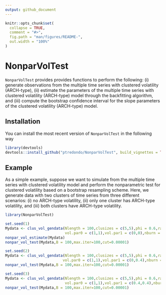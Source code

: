 ```yaml
---
output: github_document
---
```


<!-- README.md is generated from README.Rmd. Please edit that file -->

```r
knitr::opts_chunk$set(
  collapse = TRUE,
  comment = "#>",
  fig.path = "man/figures/README-",
  out.width = "100%"
)
```

# NonparVolTest

<!-- badges: start -->
<!-- badges: end -->

`NonparVolTest` provides provides functions to perform the following: (i) generate observations from the multiple time series with clustered volatility (ARCH-type), (ii) estimate the parameters of the multiple time series with clustered volatility (ARCH-type) model through the backfitting algorithm, and (iii) compute the bootstrap confidence interval for the slope parameters of the clustered volatility (ARCH-type) model.

## Installation

You can install the most recent version of `NonparVolTest` in the following way

``` r
library(devtools)
devtools::install_github("ptredondo/NonparVolTest", build_vignettes = TRUE)
```

## Example

As a simple example, suppose we want to simulate from the multiple time series with clustered volatility model and perform the nonparametric test for clustered volatility based on a bootstrap resampling scheme. Here, we generate data with two clusters of time series from three different scenarios: (i) no ARCH-type volatility, (ii) only one cluster has ARCH-type volatility, and (iii) both clusters have ARCH-type volatility.

```r
library(NonparVolTest)

set.seed(1)
Mydata <- clus_vol_gendata(Nlength = 100,clusizes = c(5,5),phi = 0.6,rand.mean = rep(0,10),rand.sd = rep(1,10),
                           vol.par0 = c(1,1),vol.par1 = c(0,0),nburn = 500,seed = 1)
nonpar_vol_estimate(Mydata)
nonpar_vol_test(Mydata,B = 100,max.iter=100,cut=0.00001)

set.seed(2)
Mydata <- clus_vol_gendata(Nlength = 100,clusizes = c(5,5),phi = 0.6,rand.mean = rep(0,10),rand.sd = rep(1,10),
                          vol.par0 = c(1,1),vol.par1 = c(0,0.4),nburn = 500,seed = 1)
nonpar_vol_test(Mydata,B = 100,max.iter=100,cut=0.00001)

set.seed(3)
Mydata <- clus_vol_gendata(Nlength = 100,clusizes = c(5,5),phi = 0.6,rand.mean = rep(0,10),rand.sd = rep(1,10),
                           vol.par0 = c(1,1),vol.par1 = c(0.4,0.4),nburn = 500,seed = 1)
nonpar_vol_test(Mydata,B = 100,max.iter=100,cut=0.00001)
```

